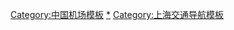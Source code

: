 {{Navbox
|name = 上海机场
|title = [[上海机场]]
|state = {{{state<includeonly>|collapsed</includeonly>}}}
|image = [[File:Airport symbol.svg|80px]]
|bodyclass = hlist

|group1 = [[上海机场集团|民用机场]]<br />{{nowrap|([[上海机场集团|运营管理机构]])}}
|list1 =
* [[上海浦东国际机场|浦东国际机场]]
* [[上海虹桥国际机场|虹桥国际机场]]
* 上海第三机场

|group2 = [[直升机场]]
|list2 =
* [[高东海上救助机场]]
* [[上海奥迪国际赛车场|上海国际赛车场直升机场]]
* [[复旦大学附属华山医院|华山医院高架直升机场]]
* [[上海交通大学医学院附属瑞金医院|瑞金医院高架直升机场]]
* [[上海海事大学|上海海事大学直升机场]]

|group3 = {{tsl|en|List of People's Liberation Army Air Force airbases|中国人民解放军机场列表|军用机场}}
|list3 =
* [[上海大场机场|大场机场]]
* [[上海崇明机场|崇明机场]]

|group4 = 农用机场
|list4 =
* [[新海机场]]

|group5 = 已废弃机场
|list5 = 
* [[上海江湾机场|江湾机场]]
* [[上海丁家桥机场|丁家桥机场]]
* [[上海龙华机场|龙华国际机场]] 
* [[松江机场]]
* [[横沙机场]]
* [[后滩直升机场]]
* [[金山幸福水上机场]]

}}<noinclude>

{{collapsible option}}

[[Category:中国机场模板]]
[[Category:上海机场|*]]
[[Category:上海交通导航模板]]
</noinclude>